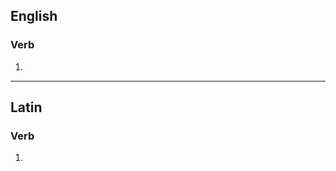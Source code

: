 ==English==

===Verb===
{{head|en|verb form}}

# {{en-third-person singular of|effervesce}}

----

==Latin==

===Verb===
{{la-verb-form|effervēscēs}}

# {{inflection of|effervēscō||2|s|futr|actv|indc|lang=la}}